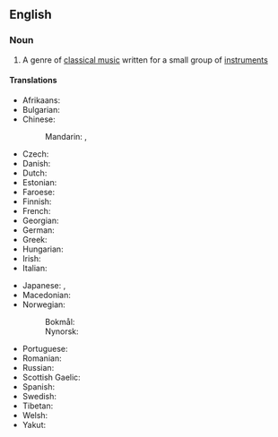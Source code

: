 ==English==

===Noun===
{{wikipedia}}
{{en-noun|-}}

# {{lb|en|music}} A genre of [[classical music]] written for a small group of [[instrument]]s

====Translations====
{{trans-top|chamber music}}
* Afrikaans: {{t|af|kamermusiek}}
* Bulgarian: {{t|bg|камерна музика|f}}
* Chinese:
*: Mandarin: {{t+|cmn|室內樂|sc=Hani}}, {{t+|cmn|室内乐|tr=shìnèiyuè|sc=Hani}}
* Czech: {{t|cs|komorní hudba|f}}
* Danish: {{t|da|kammermusik|c}}
* Dutch: {{t+|nl|kamermuziek|f}}
* Estonian: {{t|et|kammermuusika}}
* Faroese: {{t|fo|kamartónleikur|m}}
* Finnish: {{t+|fi|kamarimusiikki}}
* French: {{t|fr|musique de chambre|f}}
* Georgian: {{t|ka|კამერული მუსიკა}}
* German: {{t+|de|Kammermusik|f}}
* Greek: {{t+|el|μουσική δωματίου|f}}
* Hungarian: {{t+|hu|kamarazene}}
* Irish: {{t|ga|ceol aireagail|m}}
* Italian: {{t|it|musica da camera|f}}
{{trans-mid}}
* Japanese: {{t+|ja|重奏|tr=じゅうそう, jūsō|sc=Jpan}}, {{t|ja|室内楽|tr=しつないがく, shitsunaigaku|sc=Jpan}}
* Macedonian: {{t|mk|камерна музика|f}}
* Norwegian:
*: Bokmål: {{t|nb|kammermusikk|m}}
*: Nynorsk: {{t|nn|kammermusikk|m}}
* Portuguese: {{t+|pt|música de câmara|f}}
* Romanian: {{t+|ro|muzică de cameră|f}}
* Russian: {{t|ru|ка́мерная му́зыка|f}}
* Scottish Gaelic: {{t|gd|ceòl seòmrach|m}}
* Spanish: {{t|es|música de cámara|f}}
* Swedish: {{t+|sv|kammarmusik|c}}
* Tibetan: {{t|bo|ནང་མའི་རོལ་མོ}}
* Welsh: {{t|cy|cerddoriaeth siambr|f}}
* Yakut: {{t|sah|камернай музыка}}
{{trans-bottom}}